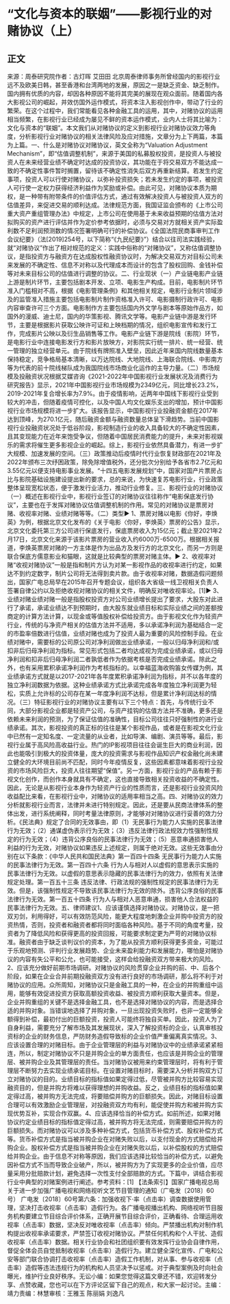 # “文化与资本的联姻”——影视行业的对赌协议（上）
## 正文
来源：周泰研究院作者：古灯晖 艾田田 北京周泰律师事务所曾经国内的影视行业远不及欧美日韩，甚至香港和台湾两地的发展，原因之一是缺乏资金、缺乏制作。国内拥有优质的内容，却因各种原因不能将其完美的展现在观众面前。随着国内各大影视公司的崛起，并效仿国外运作模式，将资本注入影视创作中，带动了行业的繁荣。在这个过程中，我们常能看见各种金融工具的运用，其中，对赌协议的运用相当频繁，在影视行业已经成为屡见不鲜的资本运作模式，业内人士将其比喻为：文化与资本的“联姻”。本文我们从对赌协议的定义到影视行业对赌协议效力等角度，分析影视行业对赌协议的相关法律风险及应对措施，文章分为上下两篇，本篇为上篇。一、什么是对赌协议对赌协议，英文全称为“Valuation Adjustment Mechanism”，即“估值调整机制”，来源于美国的私募股权投资，是投资人与被投资人在未来经营业绩不确定时达成的投资协议，其功能在于将交易双方不能达成一致的不确定性事件暂时搁置，留待该不确定性消失后双方再重新结算。若发生约定事项，投资人可以行使对赌协议，以弥补投资损失；若未发生约定的事项，被投资人可行使一定权力获得经济利益作为奖励或补偿。由此可见，对赌协议本质为期权，是一种带有附带条件的价值评估方式，通过有效解决投资人与被投资人双方的估值差异，来促进交易的顺利达成。法律规范方面，我国证监会颁布的《上市公司重大资产重组管理办法》中规定，上市公司在使用基于未来收益预期的估值方法对拟购买的资产进行评估并作为定价参考依据时，必须与交易对方就相关资产实际盈利数不足利润预测数的情况签署明确可行的补偿协议。《全国法院民商事审判工作会议纪要》（法[2019]254号，以下简称“《九民纪要》”）结合以往司法实践经验，就“对赌协议”作出了相对规范的定义：实践中俗称的“对赌协议”，又称估值调整协议，是指投资方与融资方在达成股权性融资协议时，为解决交易双方对目标公司未来发展的不确定性、信息不对称以及代理成本而设计的包含了股权回购、金钱补偿等对未来目标公司的估值进行调整的协议。二、行业现状（一）产业链电影产业链上游是制片环节，主要包括剧本开发、立项、电影生产构成。目前，电影制片环节准入门槛相对不高，根据《电影管理条例》和其他相关规定，电影行业制片领域涉及的监管准入措施主要包括电影制片制作资格准入许可、电影摄制行政许可、电影内容审查许可三个方面。电影制作方主要包括国内外文学与剧本等原始作品方，如国外的漫威、迪士尼，国内的华策影视、腾讯文学等。电影产业链中游是发行环节，主要是根据影片获取公映许可证和上映档期的情况，组织电影宣传和发行工作，完成影片公映以及衍生品销售等工作。电影产业链下游是院线（影院）环节，是电影行业中连接电影发行方和影片放映方，对影院实行统一排片、统一经营、统一管理的独立经营单元。由于院线有牌照准入壁垒，因此近年来国内院线数量基本保持稳定，竞争格局基本清晰，以万达院线、大地院线、上海联合院线、中影南方等为代表的前十院线梯队成为我国院线市场商业化运作的主导力量。（二）市场规模及投融资状况根据艾媒咨询《2021-2022年中国影视行业发展状况及消费行为研究报告》显示，2021年中国影视行业市场规模为2349亿元，同比增长23.2%，2019-2021年复合增长率为7.9%。由于疫情影响，近两年中国线下影视行业受到较大的冲击，但随着疫情可控化，以及中国人均文化娱乐支出的增加，预计中国影视行业市场规模将进一步扩大。该报告显示，中国影视行业投融资金额在2017年达到顶峰，为270.1亿元，随后融资金额与融资数量总体呈下滑趋势。当前中国影视行业投融资状况处于低谷阶段，影视制造行业的收入具备较大的不确定性因素，且其变现能力在近年来饱受争议，但随着中国居民消费能力的提升，未来对影视娱乐的需求将催生更多影视企业的崛起。综上，影视行业依然具备潜力，有进一步扩大规模、加速发展的空间。（三）政策推动后疫情时代行业恢复财政部在2021年及2022年颁布三次纾困政策，除免除增值税外，还分批次分别给予各省市2.7亿元和3.55亿元以便支持电影事业发展。“十四五电影发展规划”中，国家对国产片票房占比与影院基础设施建设提出新的要求，总的来说，为快速复苏电影行业，行业政策整体呈现宽松状态，便于激发行业活力，推动行业修复。三、影视行业的对赌协议（一）概述在影视行业中，影视行业签订的对赌协议往往称作“电影保底发行协议”，主要也在于发挥对赌协议估值调整机制的作用。常见的对赌协议是票房对赌、收视率对赌、业绩对赌等等。（二）类型▶ 1、票房对赌以电影《你好，李焕英》为例，根据北京文化发布的《关于电影〈你好，李焕英〉票房的公告》显示，北京文化委托第三方公司进行保底发行，保底票房收入为15亿元；截止至2021年2月17日，北京文化来源于该影片票房的营业收入约6000万-6500万。根据相关报道，李焕英票房对赌的一方主体是作为出品方及发行方的北京文化，而另一方则是联合保底方儒意影业和猫眼，这就是比较典型的票房对赌主体。▶ 2、收视率对赌“收视对赌协议”一般是指和制片方认为对某一影视作品的收视率进行约定，如果达不到约定数字，制片公司将无法得到卖片款。由于收视率对赌，数据造假问题频出，国家广电总局早在2015年召开专题会议，组织各大省级一线卫视相关负责人签署自律公约以及拒绝收视对赌协议的相关文件，明确反对唯收视率论。[1]▶ 3、业绩对赌业绩对赌一般是指股权投资方对公司业绩增长提出了要求，大股东对此进行了承诺，承诺业绩达不到预期时，由大股东就业绩目标和实际业绩之间的差额按商定的计算方法计算，以现金或等值股权补偿给投资方。由于影视文化作为轻资产行业，传统的与净资产相关的估值方法并不适用，多以承诺净利润为基础结合一定的市盈率倍数进行估值，业绩对赌也成为了投资人最为重要的风险控制手段。在业绩对赌中，需要标的公司原公司对净利润做出业绩承诺，一般以归母净利润和/或扣非后归母净利润为指标。常见形式包括二者均达成视为完成业绩承诺，或以归母净利润和扣非后归母净利润二者孰低者作为依据考核是否完成业绩承诺。除此之外，也有采用累积承诺净利润作为考核指标的。以幸福蓝海收购笛女传媒为例，其业绩承诺方式就是以2017-2021年各年度累积承诺净利润为指标，并不以各年度的独立净利润数据为依据。这种业绩承诺方式比承诺完成各年度独立净利润更为轻松，实质上允许标的公司存在某一年度净利润不达标，但是累计净利润达标的情况。（三）特征影视行业的对赌协议主要有以下三个特点：首先，与传统行业不同，大部分影视企业都是轻资产公司，与资产挂钩的估值方法并不准确，更多还是依赖未来利润的预测，为了保证估值的准确性，目标公司往往只好强制性的进行业绩承诺。其次，影视投资的真正标的往往是某个影视作品，或者是在影视文化行业中已然有一定知名度、一定流量的从业者，比如导演、编剧、演员等等。最后，影视行业属于高风险高收益行业。热门的IP影视项目往往会诞生巨大的商业利润，因此也能吸引到极大的投资体量，庞大的投资需求与影视作品知识产权金融化尚未建立健全的大环境目前尚不匹配，同时今年疫情反复，这些因素都意味着影视行业投资的市场风险巨大，投资人往往期望“保值”。另一方面，影视行业的产品有赖于影视文化创作，而创作本身就具有不确定，这也直接导致相关投资收益的不确定性。因此，无论是从影视行业本身作为轻资产行业的性质而言，还是影视行业投资风险收益配比来看，在影视行业中，对赌协议的适用率相当之高。四、对赌协议的效力分析就影视行业而言，法律并未进行特别规定。因此，还是要从民商法律体系的整体出发，进行系统阐释，同时考量法律原则，才能够对对赌协议进行妥善的效力分析。《民法典》规定了合同的无效事由，即（1）无民事行为能力人实施的民事法律行为无效；（2）通谋虚伪表示行为无效；（3）违反法律行政法规效力性强制性规定的行为无效；（4）违背公序良俗的民事法律行为无效；（5）恶意串通损害他人利益的行为无效，对赌协议如果违反上述规定，则属于绝对无效。这些无效事由分别在以下条款：《中华人民共和国民法典》第一百四十四条 无民事行为能力人实施的民事法律行为无效。第一百四十六条 行为人与相对人以虚假的意思表示实施的民事法律行为无效。以虚假的意思表示隐藏的民事法律行为的效力，依照有关法律规定处理。第一百五十三条 违反法律、行政法规的强制性规定的民事法律行为无效。但是，该强制性规定不导致该民事法律行为无效的除外。违背公序良俗的民事法律行为无效。第一百五十四条 行为人与相对人恶意串通，损害他人合法权益的民事法律行为无效。五、律师建议1、应该谨慎选择对赌协议。对赌协议，是一把双刃剑，利用得好，可以有效防范风险，能更大程度地刺激企业并购中投资方的投资热情，否则，投资者和融资者都将同时面临各种风险。基于不同的角度考量，投资者为了降低风险和获得更高的投资回报，可能要求制定更为严苛的对赌协议标准。融资者由于缺乏谈判议价的资本，为了能从投资方顺利获得更多资金，可能过于乐观地预测、评判行业发展趋势、企业未来盈利能力和发展能力，哪怕是对赌协议的内容有失公平和公允，也可能接受，这样会给投融资双方带来极大的风险。2、应该充分做好前期市场调研。对赌协议的风险贯穿企业并购的前、中、后各个阶段，如果在企业合并前期投融资双方没有进行良好的市场调研，那么将不利于对赌协议的应用。众所周知，对赌协议只是金融工具的一种，在企业的并购重组中运用，能够有效促进投资方获取高额投资收益、被投资方顺利获取大量资本。但是，企业并购重组的关键不是选择金融工具，也不是选择对赌协议的内容，而是选择合适的并购对象。当错误地选择了并购对象，一旦出现投资失败时，也非一定能够全额得到补偿，最初付出的巨额投资，投资人可能终将独自买单。因此，投资人为了自身利益，需要充分了解市场及其发展现状，深入了解投资标的企业，认真审核投资标的企业的财务信息，严防财务造假导致标的企业价值严重偏离真实情况。3、应该设置合理的对赌目标。由于企业管理层的利益与对赌协议中的业绩承诺紧紧相连，所以，制定对赌协议不只是并购企业的单方面责任，也应该是并购企业的管理层、被并购企业及其管理层的责任。当对赌协议被用来约束管理层时，将有利于管理层不断努力去实现业绩承诺目标。在设置对赌目标时，需要深入分析并购双方订立对赌协议的目的。业绩目标的指标值如果定得过低，尽管被并购方比较容易实现融资目的，但是并购方将难以获得理想的并购收益。反之，业绩目标的指标值如果定得过高，被并购方无法完成，将要赔偿并购方的巨额损失。因此，对赌目标设置合理可以有效激励企业管理层，对投融资双方均有利，能促使并购方和被并购方实现优势互补，实现合作双赢。4、应该选择恰当的补偿方式。如前所述，如果对赌协议约定业绩目标的指标值定得过高，被并购方将无法完成，则需要赔偿并购方的巨额损失。而对赌协议可以涉及多种补偿方式，包括货币补偿方式、股权补偿方式等。货币补偿方式是指当被并购企业在对赌失败以后，以支付现金的方式赔偿给并购企业。股权补偿方式是指当被并购企业在对赌失败以后，以补偿股权的方式赔偿给并购企业。由于信息不对称等原因，我们应该选择比较恰当的补偿方式，以避免因补偿方式不当而导致企业破产，所以，被并购方为了实现更多的企业价值，应尽量采用分批赔款计划，避免选择一次性支付全部赔款的方式。下篇中，讲结合影视行业中典型的对赌案例进行阐述。参考资料：[1] 【法条索引】国家广播电视总局关于进一步加强广播电视和网络视听文艺节目管理的通知（广电发〔2018〕60号） 广电发〔2018〕60号第六条：加强收视下·率（点击率）调查数据使用管理，坚决打击收视率（点击率）造假行为。各广播电视播出机构、网络视听节目服务机构要建立节目综合评价体系，正确开展节目综合评价，正确看待、合理运用收视率（点击率）数据，坚决反对唯收视率（点击率）倾向。严禁播出机构对制作机构提出收视率承诺要求，严禁签订收视对赌协议。严禁任何机构和个人干扰、造假收视率（点击率）数据。相关行业协会和社团组织要有效发挥行业协会自律作用，督促全体会员自觉抵制收视率（点击率）造假行为。建立健全深化宣传、广电和公安等部门联合协调打击收视率（点击率）造假工作机制，对从事、参与收视率（点击率）造假等违法违规行为的机构和人员坚决予以惩戒。对于典型案例及时向社会曝光，维护行业良好秩序。无讼小编：如果您觉得这篇文章还不错，欢迎转发分享、点赞收藏，您也可以在下方评论区留下自己的观点，和大家一起讨论。主编：靖力责编：林慧审核：王雅玉 陈丽娟 刘逸凡
